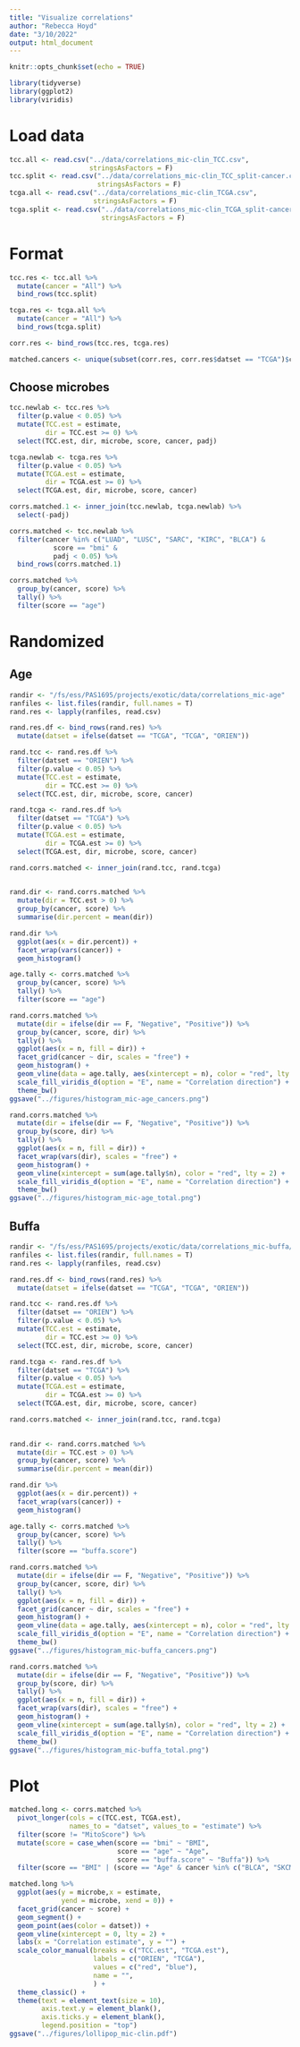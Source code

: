 ```yaml
---
title: "Visualize correlations"
author: "Rebecca Hoyd"
date: "3/10/2022"
output: html_document
---
```


```r
knitr::opts_chunk$set(echo = TRUE)

library(tidyverse)
library(ggplot2)
library(viridis)
```

# Load data

```r
tcc.all <- read.csv("../data/correlations_mic-clin_TCC.csv",
                    stringsAsFactors = F)
tcc.split <- read.csv("../data/correlations_mic-clin_TCC_split-cancer.csv",
                      stringsAsFactors = F)
tcga.all <- read.csv("../data/correlations_mic-clin_TCGA.csv",
                     stringsAsFactors = F)
tcga.split <- read.csv("../data/correlations_mic-clin_TCGA_split-cancer.csv",
                       stringsAsFactors = F)
```

# Format

```r
tcc.res <- tcc.all %>%
  mutate(cancer = "All") %>%
  bind_rows(tcc.split)

tcga.res <- tcga.all %>%
  mutate(cancer = "All") %>%
  bind_rows(tcga.split)

corr.res <- bind_rows(tcc.res, tcga.res)
```

```r
matched.cancers <- unique(subset(corr.res, corr.res$datset == "TCGA")$cancer)
```

## Choose microbes

```r
tcc.newlab <- tcc.res %>%
  filter(p.value < 0.05) %>%
  mutate(TCC.est = estimate, 
         dir = TCC.est >= 0) %>%
  select(TCC.est, dir, microbe, score, cancer, padj)

tcga.newlab <- tcga.res %>%
  filter(p.value < 0.05) %>%
  mutate(TCGA.est = estimate, 
         dir = TCGA.est >= 0) %>%
  select(TCGA.est, dir, microbe, score, cancer)

corrs.matched.1 <- inner_join(tcc.newlab, tcga.newlab) %>%
  select(-padj)

corrs.matched <- tcc.newlab %>%
  filter(cancer %in% c("LUAD", "LUSC", "SARC", "KIRC", "BLCA") &
           score == "bmi" &
           padj < 0.05) %>%
  bind_rows(corrs.matched.1)

corrs.matched %>%
  group_by(cancer, score) %>%
  tally() %>%
  filter(score == "age")
```


# Randomized

## Age

```r
randir <- "/fs/ess/PAS1695/projects/exotic/data/correlations_mic-age"
ranfiles <- list.files(randir, full.names = T)
rand.res <- lapply(ranfiles, read.csv)

rand.res.df <- bind_rows(rand.res) %>%
  mutate(datset = ifelse(datset == "TCGA", "TCGA", "ORIEN"))
```

```r
rand.tcc <- rand.res.df %>%
  filter(datset == "ORIEN") %>%
  filter(p.value < 0.05) %>%
  mutate(TCC.est = estimate, 
         dir = TCC.est >= 0) %>%
  select(TCC.est, dir, microbe, score, cancer)

rand.tcga <- rand.res.df %>%
  filter(datset == "TCGA") %>%
  filter(p.value < 0.05) %>%
  mutate(TCGA.est = estimate, 
         dir = TCGA.est >= 0) %>%
  select(TCGA.est, dir, microbe, score, cancer)

rand.corrs.matched <- inner_join(rand.tcc, rand.tcga)
  
```

```r
rand.dir <- rand.corrs.matched %>%
  mutate(dir = TCC.est > 0) %>%
  group_by(cancer, score) %>%
  summarise(dir.percent = mean(dir))

rand.dir %>%
  ggplot(aes(x = dir.percent)) +
  facet_wrap(vars(cancer)) +
  geom_histogram()
```


```r
age.tally <- corrs.matched %>%
  group_by(cancer, score) %>%
  tally() %>%
  filter(score == "age")

rand.corrs.matched %>%
  mutate(dir = ifelse(dir == F, "Negative", "Positive")) %>%
  group_by(cancer, score, dir) %>%
  tally() %>%
  ggplot(aes(x = n, fill = dir)) +
  facet_grid(cancer ~ dir, scales = "free") +
  geom_histogram() +
  geom_vline(data = age.tally, aes(xintercept = n), color = "red", lty = 2) +
  scale_fill_viridis_d(option = "E", name = "Correlation direction") +
  theme_bw()
ggsave("../figures/histogram_mic-age_cancers.png")

rand.corrs.matched %>%
  mutate(dir = ifelse(dir == F, "Negative", "Positive")) %>%
  group_by(score, dir) %>%
  tally() %>%
  ggplot(aes(x = n, fill = dir)) +
  facet_wrap(vars(dir), scales = "free") +
  geom_histogram() +
  geom_vline(xintercept = sum(age.tally$n), color = "red", lty = 2) +
  scale_fill_viridis_d(option = "E", name = "Correlation direction") +
  theme_bw()
ggsave("../figures/histogram_mic-age_total.png")
```

## Buffa

```r
randir <- "/fs/ess/PAS1695/projects/exotic/data/correlations_mic-buffa/"
ranfiles <- list.files(randir, full.names = T)
rand.res <- lapply(ranfiles, read.csv)

rand.res.df <- bind_rows(rand.res) %>%
  mutate(datset = ifelse(datset == "TCGA", "TCGA", "ORIEN"))
```

```r
rand.tcc <- rand.res.df %>%
  filter(datset == "ORIEN") %>%
  filter(p.value < 0.05) %>%
  mutate(TCC.est = estimate, 
         dir = TCC.est >= 0) %>%
  select(TCC.est, dir, microbe, score, cancer)

rand.tcga <- rand.res.df %>%
  filter(datset == "TCGA") %>%
  filter(p.value < 0.05) %>%
  mutate(TCGA.est = estimate, 
         dir = TCGA.est >= 0) %>%
  select(TCGA.est, dir, microbe, score, cancer)

rand.corrs.matched <- inner_join(rand.tcc, rand.tcga)
  
```

```r
rand.dir <- rand.corrs.matched %>%
  mutate(dir = TCC.est > 0) %>%
  group_by(cancer, score) %>%
  summarise(dir.percent = mean(dir))

rand.dir %>%
  ggplot(aes(x = dir.percent)) +
  facet_wrap(vars(cancer)) +
  geom_histogram()
```


```r
age.tally <- corrs.matched %>%
  group_by(cancer, score) %>%
  tally() %>%
  filter(score == "buffa.score")

rand.corrs.matched %>%
  mutate(dir = ifelse(dir == F, "Negative", "Positive")) %>%
  group_by(cancer, score, dir) %>%
  tally() %>%
  ggplot(aes(x = n, fill = dir)) +
  facet_grid(cancer ~ dir, scales = "free") +
  geom_histogram() +
  geom_vline(data = age.tally, aes(xintercept = n), color = "red", lty = 2) +
  scale_fill_viridis_d(option = "E", name = "Correlation direction") +
  theme_bw()
ggsave("../figures/histogram_mic-buffa_cancers.png")

rand.corrs.matched %>%
  mutate(dir = ifelse(dir == F, "Negative", "Positive")) %>%
  group_by(score, dir) %>%
  tally() %>%
  ggplot(aes(x = n, fill = dir)) +
  facet_wrap(vars(dir), scales = "free") +
  geom_histogram() +
  geom_vline(xintercept = sum(age.tally$n), color = "red", lty = 2) +
  scale_fill_viridis_d(option = "E", name = "Correlation direction") +
  theme_bw()
ggsave("../figures/histogram_mic-buffa_total.png")
```

# Plot

```r
matched.long <- corrs.matched %>%
  pivot_longer(cols = c(TCC.est, TCGA.est),
               names_to = "datset", values_to = "estimate") %>%
  filter(score != "MitoScore") %>%
  mutate(score = case_when(score == "bmi" ~ "BMI",
                           score == "age" ~ "Age",
                           score == "buffa.score" ~ "Buffa")) %>%
  filter(score == "BMI" | (score == "Age" & cancer %in% c("BLCA", "SKCM")) | (score == "Buffa" & cancer %in% c("All", "LUAD")))

matched.long %>%
  ggplot(aes(y = microbe,x = estimate,
             yend = microbe, xend = 0)) +
  facet_grid(cancer ~ score) +
  geom_segment() +
  geom_point(aes(color = datset)) +
  geom_vline(xintercept = 0, lty = 2) +
  labs(x = "Correlation estimate", y = "") +
  scale_color_manual(breaks = c("TCC.est", "TCGA.est"),
                     labels = c("ORIEN", "TCGA"),
                     values = c("red", "blue"),
                     name = "",
                     ) +
  theme_classic() +
  theme(text = element_text(size = 10),
        axis.text.y = element_blank(),
        axis.ticks.y = element_blank(),
        legend.position = "top")
ggsave("../figures/lollipop_mic-clin.pdf")
```

